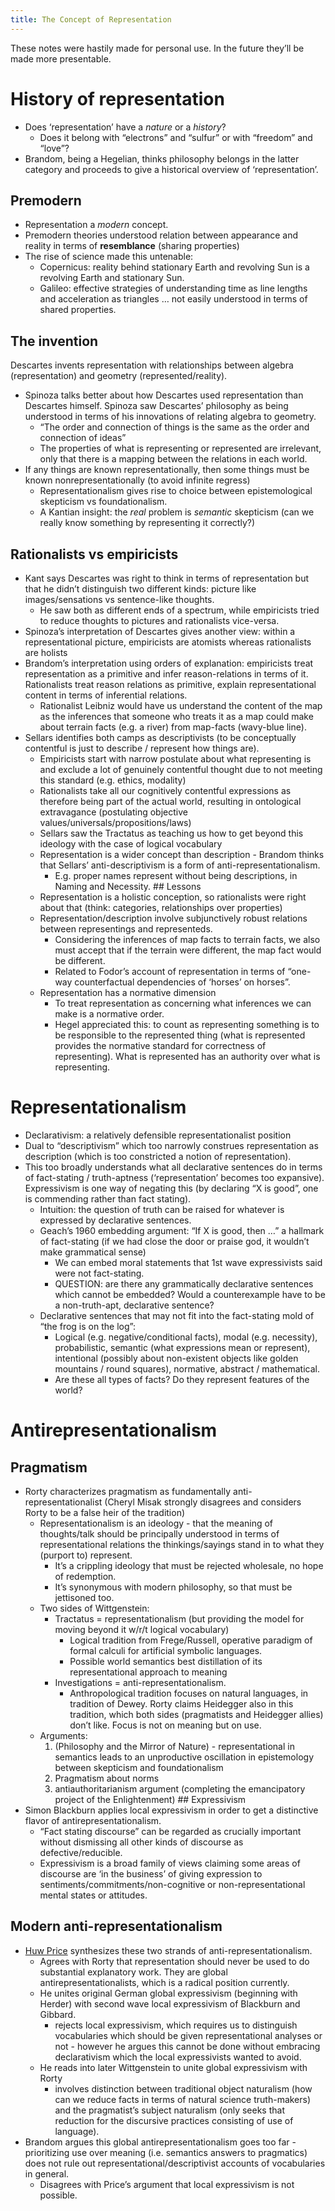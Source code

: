 ```yaml
---
title: The Concept of Representation
---
```

:::{.callout-warning}
These notes were hastily made for personal use. In the future they'll be made more presentable.
:::

# History of representation

- Does 'representation' have a *nature* or a *history*?
    - Does it belong with "electrons" and "sulfur" or with "freedom" and "love"?
- Brandom, being a Hegelian, thinks philosophy belongs in the latter category and proceeds to give a historical overview of 'representation'.

## Premodern
- Representation a *modern* concept.
- Premodern theories understood relation between appearance and reality in terms of **resemblance** (sharing properties)
- The rise of science made this untenable:
    - Copernicus: reality behind stationary Earth and revolving Sun is a revolving Earth and stationary Sun.
    - Galileo: effective strategies of understanding time as line lengths and acceleration as triangles ... not easily understood in terms of shared properties.

## The invention

Descartes invents representation with relationships between algebra (representation) and geometry (represented/reality).

- Spinoza talks better about how Descartes used representation than Descartes himself. Spinoza saw Descartes' philosophy as being understood in terms of his innovations of relating algebra to geometry.
    - "The order and connection of things is the same as the order and connection of ideas"
    - The properties of what is representing or represented are irrelevant, only that there is a mapping between the relations in each world.
- If any things are known representationally, then some things must be known nonrepresentationally (to avoid infinite regress)
    - Representationalism gives rise to choice between epistemological skepticism vs foundationalism.
    - A Kantian insight: the *real* problem is *semantic* skepticism (can we really know something by representing it correctly?)

## Rationalists vs empiricists

- Kant says Descartes was right to think in terms of representation but that he didn't distinguish two different kinds: picture like images/sensations vs sentence-like thoughts.
    - He saw both as different ends of a spectrum, while empiricists tried to reduce thoughts to pictures and rationalists vice-versa.
- Spinoza's interpretation of Descartes gives another view: within a representational picture, empiricists are atomists whereas rationalists are holists
- Brandom's interpretation using orders of explanation: empiricists treat representation as a primitive and infer reason-relations in terms of it. Rationalists treat reason relations as primitive, explain representational content in terms of inferential relations.
    - Rationalist Leibniz would have us understand the content of the map as the inferences that someone who treats it as a map could make about terrain facts (e.g. a river) from map-facts (wavy-blue line).
- Sellars identifies both camps as descriptivists (to be conceptually contentful is just to describe / represent how things are).
    - Empiricists start with narrow postulate about what representing is and exclude a lot of genuinely contentful thought due to not meeting this standard (e.g. ethics, modality)
    - Rationalists take all our cognitively contentful expressions as therefore being part of the actual world, resulting in ontological extravagance (postulating objective values/universals/propositions/laws)
    - Sellars saw the Tractatus as teaching us how to get beyond this ideology with the case of logical vocabulary
    - Representation is a wider concept than description - Brandom thinks that Sellars' anti-descriptivism is a form of anti-representationalism.
        - E.g. proper names represent without being descriptions, in Naming and Necessity.
## Lessons

  - Representation is a holistic conception, so rationalists were right about that (think: categories, relationships over properties)
  - Representation/description involve subjunctively robust relations between representings and representeds.
    - Considering the inferences of map facts to terrain facts, we also must accept that if the terrain were different, the map fact would be different.
    - Related to Fodor's account of representation in terms of "one-way counterfactual dependencies of 'horses' on horses".
  - Representation has a normative dimension
    - To treat representation as concerning what inferences we can make is a normative order.
    - Hegel appreciated this: to count as representing something is to be responsible to the represented thing (what is represented provides the normative standard for correctness of representing). What is represented has an authority over what is representing.


# Representationalism

- Declarativism: a relatively defensible representationalist position
- Dual to "descriptivism" which too narrowly construes representation as description (which is too constricted a notion of representation).
- This too broadly understands what all declarative sentences do in terms of fact-stating / truth-aptness ('representation' becomes too expansive). Expressivism is one way of negating this (by declaring "X is good", one is commending rather than fact stating).
  - Intuition: the question of truth can be raised for whatever is expressed by declarative sentences.
  - Geach's 1960 embedding argument: "If X is good, then ..." a hallmark of fact-stating (if we had close the door or praise god, it wouldn't make grammatical sense)
    - We can embed moral statements that 1st wave expressivists said were not fact-stating.
    - QUESTION: are there any grammatically declarative sentences which cannot be embedded? Would a counterexample have to be a non-truth-apt, declarative sentence?
  - Declarative sentences that may not fit into the fact-stating mold of "the frog is on the log":
    - Logical (e.g. negative/conditional facts), modal (e.g. necessity), probabilistic, semantic (what expressions mean or represent), intentional (possibly about non-existent objects like golden mountains / round squares), normative, abstract / mathematical.
    - Are these all types of facts? Do they represent features of the world?


# Antirepresentationalism
## Pragmatism
- Rorty characterizes pragmatism as fundamentally anti-representationalist  (Cheryl Misak strongly disagrees and considers Rorty to be a false heir of the tradition)
  - Representationalism is an ideology - that the meaning of thoughts/talk should be principally understood in terms of representational relations the thinkings/sayings stand in to what they (purport to) represent.
    - It's a crippling ideology that must be rejected wholesale, no hope of redemption.
    - It's synonymous with modern philosophy, so that must be jettisoned too.
  - Two sides of Wittgenstein:
    - Tractatus = representationalism (but providing the model for moving beyond it w/r/t logical vocabulary)
      - Logical tradition from Frege/Russell, operative paradigm of formal calculi for artificial symbolic languages.
      - Possible world semantics best distillation of its representational approach to meaning
    - Investigations = anti-representationalism.
      - Anthropological tradition focuses on natural languages, in tradition of Dewey. Rorty claims Heidegger also in this tradition, which both sides (pragmatists and Heidegger allies)  don't like. Focus is not on meaning but on use.
  - Arguments:
    1. (Philosophy and the Mirror of Nature) - representational in semantics leads to an unproductive oscillation in epistemology between skepticism and foundationalism
    2. Pragmatism about norms
    3. antiauthoritarianism argument (completing the emancipatory project of the Enlightenment)
## Expressivism

- Simon Blackburn applies local expressivism in order to get a distinctive flavor of antirepresentationalism.
  - "Fact stating discourse" can be regarded as crucially important without dismissing all other kinds of discourse as defective/reducible.
  - Expressivism is a broad family of views claiming some areas of discourse are 'in the business' of giving expression to sentiments/commitments/non-cognitive or non-representational mental states or attitudes.

## Modern anti-representationalism
- [Huw Price](/docs/phil/people/price/index.qmd) synthesizes these two strands of anti-representationalism.
  - Agrees with Rorty that representation should never be used to do substantial explanatory work. They are global antirepresentationalists, which is a radical position currently.
  - He unites original German global expressivism (beginning with Herder) with second wave local expressivism of Blackburn and Gibbard.
    - rejects local expressivism, which requires us to distinguish vocabularies which should be given representational analyses or not - however he argues this cannot be done without embracing declarativism which the local expressivists wanted to avoid.
  - He reads into later Wittgenstein to unite global expressivism with Rorty
    - involves distinction between traditional object naturalism (how can we reduce facts in terms of natural science truth-makers) and the pragmatist's subject naturalism (only seeks that reduction for the discursive practices consisting of use of language).
- Brandom argues this global antirepresentationalism goes too far - prioritizing use over meaning (i.e. semantics answers to pragmatics) does not rule out representational/descriptivist accounts of vocabularies in general.
  - Disagrees with Price's argument that local expressivism is not possible.
